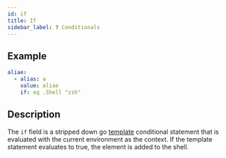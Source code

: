 ```yaml
---
id: if
title: If
sidebar_label: ❓ Conditionals
---
```


## Example

```yaml
aliae:
  - alias: a
    value: aliae
    if: eq .Shell "zsh"
```

## Description

The `if` field is a stripped down go [template][templates] conditional statement that
is evaluated with the current environment as the context. If the template statement
evaluates to true, the element is added to the shell.

[templates]: templates.mdx
